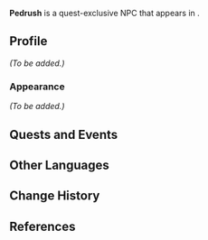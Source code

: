 {{Meta
|missing_NPC_profile  = yes
}}
{{Character Infobox
|type             = Quest NPC
|image            = NPC Pedrush.png
|region           = Sumeru
|location         = Sumeru

|ancestry         = <!-- Clan/family -->
|father           = 
|mother           = 
|spouse           = 
|sibling          = 
|child            = 
|relative         = 

|voiceEN          = 
|voiceCN          = 
|voiceJP          = {{w|ja:渡辺紘|Watanabe Hiroshi ({{ja|渡辺紘}})}}<ref>Twitter: [https://twitter.com/HiRo2dAyo03/status/1588371922534162432 JP VA Self Announcement]</ref>
|voiceKR          = 
}}
'''Pedrush''' is a quest-exclusive NPC that appears in {{Quest|Lingering Warmth}}.
<!--
==Location==
{{subst:#tag:gallery|
NPC Location {{subst:PAGENAME}}.png{{subst:!}}{{subst:PAGENAME}}'s location
NPC Location {{subst:PAGENAME}} Context.png{{subst:!}}Additional context
}}
-->
==Profile==
<!--Detailed story/lore information goes here.-->
''(To be added.)''

===Appearance===
<!--Keep appearance section short and concise. Limit to 2 paragraphs with 3-4 sentences each.-->
''(To be added.)''

==Quests and Events==
{{Quests and Events}}
<!--
==Trivia==
* 
-->
==Other Languages==
{{Other Languages
|default_hidden = 1
|en      = Pedrush
|zhs     = 皮特
|zhs_rm  = Pítè
|zht     = 皮特
|zht_rm  = Pítè
|ja      = ペドラッシュ
|ja_rm   = Pedorasshu
|ko      = 페드루시
|es      = Pedrush
|fr      = Pedrush
|ru      = Петруш
|th      = Pedrush
|vi      = Pedrush
|de      = Pedrush
|id      = Pedrush
|pt      = Pedrush
|tr      = Pedrush
|it      = Pedrush
}}

==Change History==
{{Change History|3.2}}

==References==
{{Reflist}}